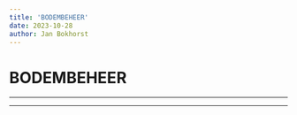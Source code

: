 ```yaml
---
title: 'BODEMBEHEER'
date: 2023-10-28
author: Jan Bokhorst
---
```


# BODEMBEHEER



---






        

---










